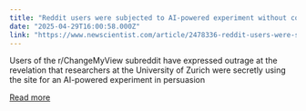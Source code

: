 ```yaml
---
title: "Reddit users were subjected to AI-powered experiment without consent"
date: "2025-04-29T16:00:58.000Z"
link: "https://www.newscientist.com/article/2478336-reddit-users-were-subjected-to-ai-powered-experiment-without-consent/?utm_campaign=RSS%7CNSNS&utm_source=NSNS&utm_medium=RSS&utm_content=technology"
---
```


Users of the r/ChangeMyView subreddit have expressed outrage at the revelation that researchers at the University of Zurich were secretly using the site for an AI-powered experiment in persuasion

[Read more](https://www.newscientist.com/article/2478336-reddit-users-were-subjected-to-ai-powered-experiment-without-consent/?utm_campaign=RSS%7CNSNS&utm_source=NSNS&utm_medium=RSS&utm_content=technology)
